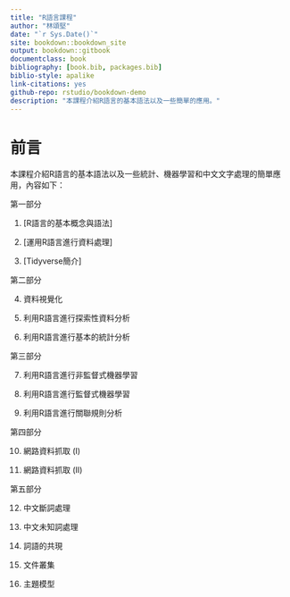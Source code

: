 ```yaml
--- 
title: "R語言課程"
author: "林頌堅"
date: "`r Sys.Date()`"
site: bookdown::bookdown_site
output: bookdown::gitbook
documentclass: book
bibliography: [book.bib, packages.bib]
biblio-style: apalike
link-citations: yes
github-repo: rstudio/bookdown-demo
description: "本課程介紹R語言的基本語法以及一些簡單的應用。"
---
```


# 前言 {-}

本課程介紹R語言的基本語法以及一些統計、機器學習和中文文字處理的簡單應用，內容如下：

第一部分

1. [R語言的基本概念與語法]

2. [運用R語言進行資料處理]

3. [Tidyverse簡介]

第二部分

4. 資料視覺化

5. 利用R語言進行探索性資料分析

6. 利用R語言進行基本的統計分析

第三部分

7. 利用R語言進行非監督式機器學習

8. 利用R語言進行監督式機器學習

9. 利用R語言進行關聯規則分析

第四部分

10. 網路資料抓取 (I)

11. 網路資料抓取 (II)

第五部分

12. 中文斷詞處理

13. 中文未知詞處理

14. 詞語的共現

15. 文件叢集

16. 主題模型
